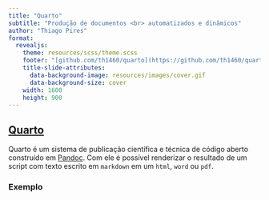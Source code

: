 ```yaml
---
title: "Quarto"
subtitle: "Produção de documentos <br> automatizados e dinâmicos"
author: "Thiago Pires"
format: 
  revealjs:
    theme: resources/scss/theme.scss
    footer: "[github.com/th1460/quarto](https://github.com/th1460/quarto/)"
    title-slide-attributes:
      data-background-image: resources/images/cover.gif
      data-background-size: cover
    width: 1600
    height: 900
---
```


## [Quarto](https://quarto.org/)

:::info-box
Quarto é um sistema de publicação científica e técnica de código aberto construído em [Pandoc](https://pandoc.org/). Com ele é possível renderizar o resultado de um script com texto escrito em `markdown` em um `html`, `word` ou `pdf`.
:::

### Exemplo